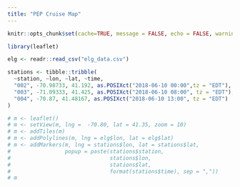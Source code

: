 ```yaml
---
title: "PEP Cruise Map"
---
```


```r
knitr::opts_chunk$set(cache=TRUE, message = FALSE, echo = FALSE, warning = FALSE, error = FALSE, fig.align="center")

library(leaflet)

elg <- readr::read_csv("elg_data.csv")

stations <- tibble::tribble(
  ~station, ~lon, ~lat, ~time,
  "002", -70.98733, 41.192, as.POSIXct("2018-06-10 00:00",tz = "EDT"),
  "003", -71.09333, 41.425, as.POSIXct("2018-06-10 08:00", tz = "EDT"),
  "004", -70.87, 41.48167, as.POSIXct("2018-06-10 13:00", tz = "EDT")
)

```

```r

# m <- leaflet()
# m <- setView(m, lng =  -70.80, lat = 41.35, zoom = 10)
# m <- addTiles(m)
# m <- addPolylines(m, lng = elg$lon, lat = elg$lat)
# m <- addMarkers(m, lng = stations$lon, lat = stations$lat,
#                 popup = paste(stations$station,
#                               stations$lon,
#                               stations$lat,
#                               format(stations$time), sep = ","))
# m

```


